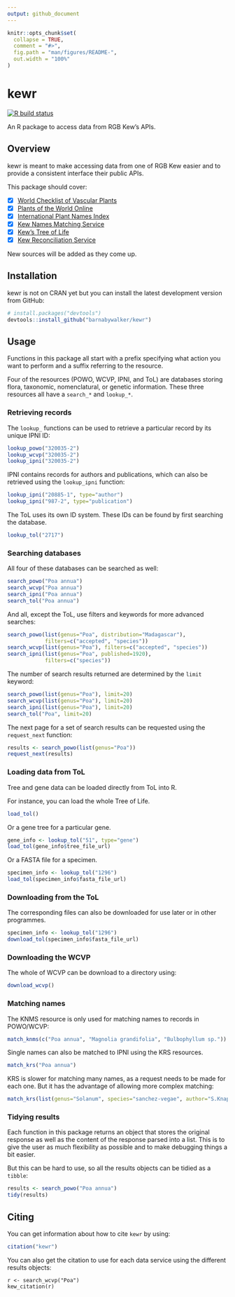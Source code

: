 ```yaml
---
output: github_document
---
```


<!-- README.md is generated from README.Rmd. Please edit that file -->

```r
knitr::opts_chunk$set(
  collapse = TRUE,
  comment = "#>",
  fig.path = "man/figures/README-",
  out.width = "100%"
)
```

# kewr

<!-- badges: start -->
[![R build status](https://github.com/barnabywalker/kewr/workflows/R-CMD-check/badge.svg)](https://github.com/barnabywalker/kewr/actions)
<!-- badges: end -->

An R package to access data from RGB Kew's APIs.

## Overview

kewr is meant to make accessing data from one of RGB Kew easier and to provide a consistent interface their public APIs.

This package should cover:

- [x] [World Checklist of Vascular Plants](https://wcvp.science.kew.org/)
- [x] [Plants of the World Online](http://powo.science.kew.org/)
- [x] [International Plant Names Index](https://www.ipni.org/)
- [x] [Kew Names Matching Service](http://namematch.science.kew.org/)
- [x] [Kew's Tree of Life](https://treeoflife.kew.org)
- [x] [Kew Reconciliation Service](http://data1.kew.org/reconciliation/about/IpniName)

New sources will be added as they come up.

## Installation

kewr is not on CRAN yet but you can install the latest development version from GitHub:

``` r
# install.packages("devtools")
devtools::install_github("barnabywalker/kewr")
```

## Usage

Functions in this package all start with a prefix specifying what action you want to perform and a suffix referring to the resource.

Four of the resources (POWO, WCVP, IPNI, and ToL) are databases storing flora, taxonomic, nomenclatural, or genetic information. These three resources all have a `search_*` and `lookup_*`.

### Retrieving records

The `lookup_` functions can be used to retrieve a particular record by its unique IPNI ID:

``` r
lookup_powo("320035-2")
lookup_wcvp("320035-2")
lookup_ipni("320035-2")
```

IPNI contains records for authors and publications, which can also be retrieved using the `lookup_ipni` function:

``` r
lookup_ipni("20885-1", type="author")
lookup_ipni("987-2", type="publication")
```

The ToL uses its own ID system. These IDs can be found by first searching the database.

``` r
lookup_tol("2717")
```

### Searching databases

All four of these databases can be searched as well:

``` r
search_powo("Poa annua")
search_wcvp("Poa annua")
search_ipni("Poa annua")
search_tol("Poa annua")
```
And all, except the ToL, use filters and keywords for more advanced searches:

``` r
search_powo(list(genus="Poa", distribution="Madagascar"), 
            filters=c("accepted", "species"))
search_wcvp(list(genus="Poa"), filters=c("accepted", "species"))
search_ipni(list(genus="Poa", published=1920),
            filters=c("species"))
```

The number of search results returned are determined by the `limit` keyword:

```r
search_powo(list(genus="Poa"), limit=20)
search_wcvp(list(genus="Poa"), limit=20)
search_ipni(list(genus="Poa"), limit=20)
search_tol("Poa", limit=20)
```

The next page for a set of search results can be requested using the `request_next` function:

```r
results <- search_powo(list(genus="Poa"))
request_next(results)
```

### Loading data from ToL

Tree and gene data can be loaded directly from ToL into R.

For instance, you can load the whole Tree of Life.
``` r
load_tol()
```

Or a gene tree for a particular gene.
``` r
gene_info <- lookup_tol("51", type="gene")
load_tol(gene_info$tree_file_url)
```

Or a FASTA file for a specimen.
``` r
specimen_info <- lookup_tol("1296")
load_tol(specimen_info$fasta_file_url)
```

### Downloading from the ToL

The corresponding files can also be downloaded for use later or in other programmes.

``` r
specimen_info <- lookup_tol("1296")
download_tol(specimen_info$fasta_file_url)
```

### Downloading the WCVP

The whole of WCVP can be download to a directory using:

``` r
download_wcvp()
```

### Matching names

The KNMS resource is only used for matching names to records in POWO/WCVP:

```r
match_knms(c("Poa annua", "Magnolia grandifolia", "Bulbophyllum sp."))
```

Single names can also be matched to IPNI using the KRS resources.

``` r
match_krs("Poa annua")
```

KRS is slower for matching many names, as a request needs to be made for each one.
But it has the advantage of allowing more complex matching:

```r
match_krs(list(genus="Solanum", species="sanchez-vegae", author="S.Knapp"))
```

### Tidying results

Each function in this package returns an object that stores the original response as well as the content of the response parsed into a list. This is to give the user as much flexibility as possible and to make debugging things a bit easier.

But this can be hard to use, so all the results objects can be tidied as a `tibble`:

``` r
results <- search_powo("Poa annua")
tidy(results)
```

## Citing

You can get information about how to cite `kewr` by using:

```r
citation("kewr")
```

You can also get the citation to use for each data service using the different results objects:

```
r <- search_wcvp("Poa")
kew_citation(r)
```
